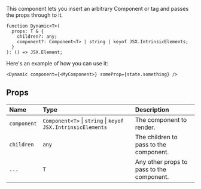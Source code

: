 <Title>{"<Dynamic>"}</Title>

This component lets you insert an arbitrary Component or tag and passes the props through to it.

```tsx
function Dynamic<T>(
  props: T & {
    children?: any;
    component?: Component<T> | string | keyof JSX.IntrinsicElements;
  }
): () => JSX.Element;
```

Here's an example of how you can use it:

```tsx
<Dynamic component={<MyComponent>} someProp={state.something} />
```

## Props

| Name        | Type                                                        | Description                               |
| :---------- | :---------------------------------------------------------- | :---------------------------------------- |
| `component` | `Component<T>` \| `string` \| `keyof JSX.IntrinsicElements` | The component to render.                  |
| `children`  | `any`                                                       | The children to pass to the component.    |
| `...`       | `T`                                                         | Any other props to pass to the component. |
